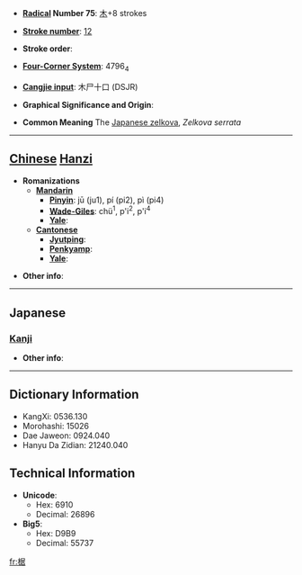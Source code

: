 * '''[[Wiktionary:Chinese radical index| Radical]] Number 75''': [[Wiktionary:Chinese radical index 木|木]]+8 strokes

* '''[[Wiktionary:Chinese total strokes index|Stroke number]]''': [[Wiktionary:Chinese total strokes index 12|12]]

* '''Stroke order''': 

* '''[[Wiktionary:Chinese four corner index|Four-Corner System]]''': 4796<sub>4</sub>

* '''[[Wiktionary:Chinese Cangjie index|Cangjie input]]''': 木尸十口 (DSJR)

* '''Graphical Significance and Origin''': 

* '''Common Meaning''' The [[Japanese zelkova]], ''Zelkova serrata''

----

== [[Chinese]] [[Hanzi]] ==

* '''Romanizations'''
** '''[[Mandarin]]'''
*** '''[[Pinyin]]''': jū (ju1), pí (pi2), pì (pi4)
*** '''[[Wade-Giles]]''': chü<sup>1</sup>, p'i<sup>2</sup>, p'i<sup>4</sup>
*** '''[[Yale]]''': 
** '''[[Cantonese]]'''
*** '''[[Jyutping]]''':
*** '''[[Penkyamp]]''': 
*** '''[[Yale]]''': 

* '''Other info''': 

----

==Japanese==
===[[Kanji]]===
{{kanji|on readings=[[きょ]] (kyo), [[こ]] (ko)
|kun readings=[[まがき]] (magaki)
}}

* '''Other info''':  

----

== Dictionary Information ==

* KangXi: 0536.130
* Morohashi: 15026
* Dae Jaweon: 0924.040
* Hanyu Da Zidian: 21240.040

== Technical Information ==

* '''Unicode''':
** Hex: 6910
** Decimal: 26896
* '''Big5''':
** Hex: D9B9
** Decimal: 55737

[[fr:椐]]